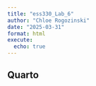 ```yaml
---
title: "ess330_Lab_6"
author: "Chloe Rogozinski"
date: "2025-03-31"
format: html
execute:
  echo: true
---
```


## Quarto
